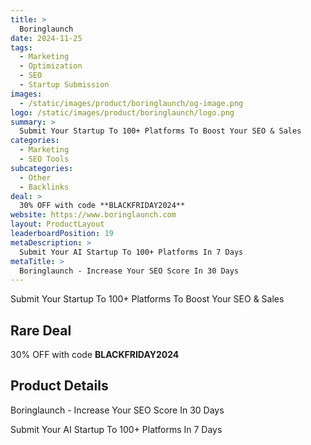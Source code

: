 ```yaml
---
title: >
  Boringlaunch
date: 2024-11-25
tags:
  - Marketing
  - Optimization
  - SEO
  - Startup Submission
images:
  - /static/images/product/boringlaunch/og-image.png
logo: /static/images/product/boringlaunch/logo.png
summary: >
  Submit Your Startup To 100+ Platforms To Boost Your SEO & Sales
categories:
  - Marketing
  - SEO Tools
subcategories:
  - Other
  - Backlinks
deal: >
  30% OFF with code **BLACKFRIDAY2024**
website: https://www.boringlaunch.com
layout: ProductLayout
leaderboardPosition: 19
metaDescription: >
  Submit Your AI Startup To 100+ Platforms In 7 Days
metaTitle: >
  Boringlaunch - Increase Your SEO Score In 30 Days
---
```

Submit Your Startup To 100+ Platforms To Boost Your SEO & Sales

## Rare Deal

30% OFF with code **BLACKFRIDAY2024**

## Product Details

Boringlaunch - Increase Your SEO Score In 30 Days

Submit Your AI Startup To 100+ Platforms In 7 Days
